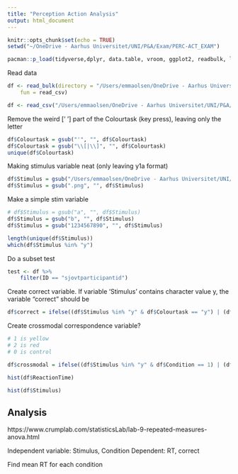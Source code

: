 ```yaml
---
title: "Perception Action Analysis"
output: html_document
---
```


```r

knitr::opts_chunk$set(echo = TRUE)
setwd("~/OneDrive - Aarhus Universitet/UNI/P&A/Exam/PERC-ACT_EXAM")

pacman::p_load(tidyverse,dplyr, data.table, vroom, ggplot2, readbulk, lme4, rstanarm, MuMIn, lmerTest, lme4,multcomp, interactions, sjPlot, sjmisc)


```

Read data
```r
df <- read_bulk(directory = "/Users/emmaolsen/OneDrive - Aarhus Universitet/UNI/P&A/Exam/PERC-ACT_EXAM/logfiles_emma/",
    fun = read_csv)

df <- read_csv("/Users/emmaolsen/OneDrive - Aarhus Universitet/UNI/P&A/Exam/PERC-ACT_EXAM/logfiles_emma/logfile_test_2021_Dec_13_0937_1.csv")
```

Remove the weird [' '] part of the Colourtask (key press), leaving only the letter
```r

df$Colourtask = gsub("'", "", df$Colourtask)
df$Colourtask = gsub("\\[|\\]", "", df$Colourtask)
unique(df$Colourtask)
```

Making stimulus variable neat (only leaving y1a format)
```r
df$Stimulus = gsub("/Users/emmaolsen/OneDrive - Aarhus Universitet/UNI/P&A/Exam/PERC-ACT_EXAM/stimuli/", "", df$Stimulus)
df$Stimulus = gsub(".png", "", df$Stimulus)
```

Make a simple stim variable
```r

# df$Stimulus = gsub("a", "", df$Stimulus)
df$Stimulus = gsub("b", "", df$Stimulus)
df$Stimulus = gsub("1234567890", "", df$Stimulus)

length(unique(df$Stimulus))
which(df$Stimulus %in% "y")

```

Do a subset test
```r

test <- df %>%
    filter(ID == "sjovtparticipantid")

```


Create correct variable. If variable 'Stimulus' contains character value y, the variable "correct" should be 
```r

df$correct = ifelse((df$Stimulus %in% "y" & df$Colourtask == "y") | (df$Stimulus %in% "r" & df$Colourtask == "r"),1,0)

```

Create crossmodal correspondence variable?
```r
# 1 is yellow
# 2 is red
# 0 is control

df$crossmodal = ifelse((df$Stimulus %in% "y" & df$Condition == 1) | (df$Stimulus %in% "r" & df$Condition == 2), 1,0)

```

```r
hist(df$ReactionTime)

```

```r
hist(df$Stimulus)
```

## Analysis 
https://www.crumplab.com/statisticsLab/lab-9-repeated-measures-anova.html

Independent variable: Stimulus, Condition
Dependent: RT, correct

Find mean RT for each condition
```r

```


